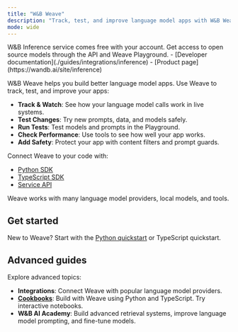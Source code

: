 ```yaml
---
title: "W&B Weave"
description: "Track, test, and improve language model apps with W&B Weave"
mode: wide
---
```


<Info>
W&B Inference service comes free with your account. Get access to open source models through the API and Weave Playground.
- [Developer documentation](./guides/integrations/inference)
- [Product page](https://wandb.ai/site/inference)
</Info>

W&B Weave helps you build better language model apps. Use Weave to track, test, and improve your apps:

- **Track & Watch**: See how your language model calls work in live systems.
- **Test Changes**: Try new prompts, data, and models safely.
- **Run Tests**: Test models and prompts in the Playground.
- **Check Performance**: Use tools to see how well your app works.
- **Add Safety**: Protect your app with content filters and prompt guards.

Connect Weave to your code with:
- [Python SDK](./reference/python-sdk/weave/index)
- [TypeScript SDK](./reference/typescript-sdk/weave/index.mdx)
- [Service API](./reference/service-api/index)

Weave works with many language model providers, local models, and tools.

## Get started

New to Weave? Start with the [Python quickstart](./quickstart) or TypeScript quickstart.

## Advanced guides

Explore advanced topics:

- **Integrations**: Connect Weave with popular language model providers.
- **[Cookbooks](/cookbooks/Intro_to_Weave_Hello_Trace)**: Build with Weave using Python and TypeScript. Try interactive notebooks.
- **W&B AI Academy**: Build advanced retrieval systems, improve language model prompting, and fine-tune models.